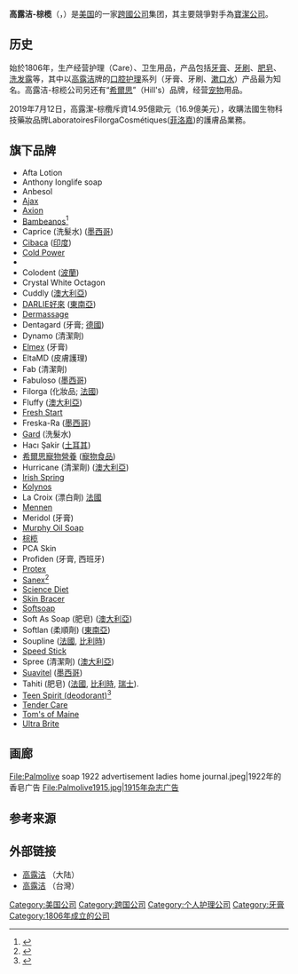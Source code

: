 {{Infobox_Company
|company_name   = 高露洁-棕榄公司<br>Colgate-Palmolive
|company_logo   = [[File:Colgate-Palmolive_logo.png|250px]]
| image  = Colgate-Palmolive Building 300 Park Avenue.jpg
| image_caption = 高露洁-棕榄公司总部位于纽约[[曼哈顿中城|曼哈顿中城]]
|company_type   = 公开（{{nyse|CL}}）
|company_slogan = World of Care
|foundation     = 1806年创始<br />1953年改为现名
|location       = {{USA}}[[纽约市|纽约市]][[曼哈頓|曼哈頓]]
|key_people     = [[CEO|CEO]]：伊恩·库克（Ivan Cook）
|industry       = 个人用品
|products       = 卫生、护理产品
| revenue          = {{decrease}} {{US$|16.034 billion|link=yes}} (2015)<ref name='xbrlus_1'>{{cite web |url=http://www.google.com/finance?q=NYSE%3ACL&fstype=ii&ei=4ozeVviWFcPSugSaqLmQDA |title=Colgate-Palmolive Company 2015 Annual Report Form (10-K) |publisher=United States Securities and Exchange Commission |format=XBRL |date=2016-02-05 |accessdate=2016-08-25 |archive-date=2016-04-04 |archive-url=https://web.archive.org/web/20160404203022/http://www.google.com/finance?q=NYSE%3ACL&fstype=ii&ei=4ozeVviWFcPSugSaqLmQDA |dead-url=no }}</ref>
| operating_income = {{decrease}} {{US$|2.789 billion}} (2015)<ref name='xbrlus_1' />
| net_income       = {{decrease}} {{US$|1.384 billion}} (2015)<ref name='xbrlus_1' />
| assets           = {{decrease}} {{US$|11.958 billion}} (2015)<ref name='xbrlus_1' />
| equity           = {{decrease}} {{US$|-299 million}} (2015)<ref name='xbrlus_1' /> 
|num_employees     = 37,900 (2015)<ref>{{cite news|url=http://www.forbes.com/companies/home-depot/|title=#37 Home Depot|publisher=[[Forbes|Forbes]]|date=2015-05-17|accessdate=2016-08-25|archive-date=2016-08-17|archive-url=https://web.archive.org/web/20160817060045/http://www.forbes.com/companies/home-depot/|dead-url=no}}</ref>
| homepage         = {{url|http://www.colgatepalmolive.com}} 
}}
'''高露洁-棕榄'''（{{lang-en|'''Colgate-Palmolive'''}}，{{nyse|CL}}）是[[美国|美国]]的一家[[跨國公司|跨國公司]]集团，其主要競爭對手為[[寶潔公司|寶潔公司]]。

==历史==
始於1806年，生产经营护理（Care）、卫生用品，产品包括[[牙膏|牙膏]]、[[牙刷|牙刷]]、[[肥皂|肥皂]]、[[洗发精|洗发露]]等，其中以[[高露洁|高露洁]]牌的[[口腔护理|口腔护理]]系列（牙膏、牙刷、[[漱口水|漱口水]]）产品最为知名。高露洁-棕榄公司另还有“[[希爾思|希爾思]]”（Hill's）品牌，经营[[宠物|宠物]]用品。

2019年7月12日，高露潔-棕欖斥資14.95億歐元（16.9億美元），收購法國生物科技藥妝品牌LaboratoiresFilorgaCosmétiques([[菲洛嘉|菲洛嘉]])的護膚品業務。

==旗下品牌==

{{div col|colwidth=22em}}
*Afta Lotion
*Anthony longlife soap
*Anbesol
*[[Ajax_(cleaning_product)|Ajax]]
*[[Axion_(brand)|Axion]]
*[[Bambeanos|Bambeanos]]<ref name="Jennings2010">{{cite book|author=Marianne M. Jennings|title=Business: Its Legal, Ethical, and Global Environment|url=https://books.google.com/books?id=fTp0oW0b4goC&pg=PA447|date=13 December 2010|publisher=Cengage Learning|isbn=978-0-538-47054-4|pages=447}}</ref>
*Caprice (洗髮水) ([[墨西哥|墨西哥]])
*[[Cibaca_(brand)|Cibaca]] ([[印度|印度]])
*[[Cold_Power|Cold Power]]
*{{le|高露潔 (牙膏)|Colgate (toothpaste)|高露洁}}
*Colodent ([[波蘭|波蘭]])
*Crystal White Octagon
*Cuddly ([[澳大利亞|澳大利亞]])
*[[DARLIE好來|DARLIE好來]] ([[東南亞|東南亞]])
*[[Dermassage|Dermassage]]
*Dentagard (牙膏; [[德國|德國]])
*Dynamo (清潔劑)
*[[Elmex|Elmex]] (牙膏)
*EltaMD (皮膚護理)
*Fab (清潔劑)
*Fabuloso ([[墨西哥|墨西哥]])
*Filorga (化妝品; [[法國|法國]])
*Fluffy ([[澳大利亞|澳大利亞]])
*[[Fresh_Start_(detergent)|Fresh Start]]
*Freska-Ra ([[墨西哥|墨西哥]])
*[[Gard_(brand)|Gard]] (洗髮水)
*Hacı Şakir ([[土耳其|土耳其]])
*[[希爾思寵物營養|希爾思寵物營養]] ([[寵物食品|寵物食品]])
*Hurricane (清潔劑) ([[澳大利亞|澳大利亞]])
*[[Irish_Spring|Irish Spring]]
*[[Kolynos|Kolynos]]
*La Croix (漂白劑) [[法國|法國]]
*[[Mennen|Mennen]]
*Meridol (牙膏)
*[[Murphy_Oil_Soap|Murphy Oil Soap]]
*[[棕榄|棕榄]]
*PCA Skin
*Profiden (牙膏, 西班牙)
*[[Protex_(soap)|Protex]]
*[[Sanex|Sanex]]<ref>{{cite news |url=https://www.reuters.com/article/2011/03/23/colgate-unilever-idUSL3E7EN1Z920110323/ |title=Colgate buys Sanex from Unilever for $940 million |accessdate=2011-08-17 |agency=Reuters |date=March 23, 2011 |first=David |last=Jones |archiveurl=https://web.archive.org/web/20110929180558/http://www.reuters.com/article/2011/03/23/colgate-unilever-idUSL3E7EN1Z920110323 |archivedate=September 29, 2011}}</ref>
*[[Science_Diet|Science Diet]]
*[[Skin_Bracer|Skin Bracer]]
*[[Softsoap|Softsoap]]
*Soft As Soap (肥皂) ([[澳大利亞|澳大利亞]])
*Softlan (柔順劑) ([[東南亞|東南亞]])
*Soupline ([[法國|法國]], [[比利時|比利時]])
*[[Speed_Stick|Speed Stick]]
*Spree (清潔劑) ([[澳大利亞|澳大利亞]])
*[[Suavitel|Suavitel]] ([[墨西哥|墨西哥]])
*Tahiti (肥皂) ([[法國|法國]], [[比利時|比利時]], [[瑞士|瑞士]]).
*[[Teen_Spirit_(deodorant)|Teen Spirit (deodorant)]]<ref>{{cite web|url=https://www.instyle.com/beauty/teen-spirit-deodorant-history|title=A Brief History of Teen Spirit Deodorant|publisher=InStyle|accessdate=27 June 2019}}</ref>
*[[Tender_Care|Tender Care]]
*[[Tom's_of_Maine|Tom's of Maine]]
*[[Ultra_Brite|Ultra Brite]]
{{div col end}}

==画廊==
<gallery>
File:Palmolive soap 1922 advertisement ladies home journal.jpeg|1922年的香皂广告
File:Palmolive1915.jpg|1915年杂志广告
</gallery>

==参考来源==
{{reflist}}

==外部链接==
{{Commons|Colgate-Palmolive}}
* [http://www.colgate.com.cn 高露洁] {{Wayback|url=http://www.colgate.com.cn/ |date=20060423024438 }} （大陆）
* [http://www.colgate.com.tw 高露洁] {{Wayback|url=http://www.colgate.com.tw/ |date=20180614125259 }} （台灣）

[[Category:美国公司|Category:美国公司]]
[[Category:跨国公司|Category:跨国公司]]
[[Category:个人护理公司|Category:个人护理公司]]
[[Category:牙膏|Category:牙膏]]
[[Category:1806年成立的公司|Category:1806年成立的公司]]